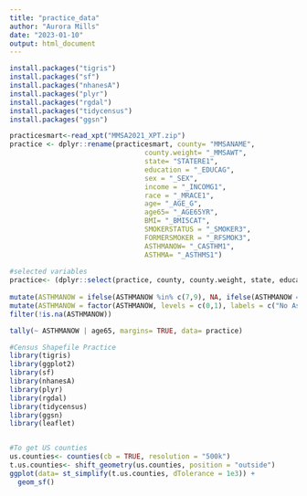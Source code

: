 ```yaml
---
title: "practice_data"
author: "Aurora Mills"
date: "2023-01-10"
output: html_document
---
```


```r
install.packages("tigris")
install.packages("sf")
install.packages("nhanesA")
install.packages("plyr")
install.packages("rgdal")
install.packages("tidycensus")
install.packages("ggsn")


```

```r
practicesmart<-read_xpt("MMSA2021_XPT.zip")
practice <- dplyr::rename(practicesmart, county= "MMSANAME", 
                                 county.weight= "_MMSAWT",
                                 state= "STATERE1", 
                                 education = "_EDUCAG", 
                                 sex = "_SEX", 
                                 income = "_INCOMG1", 
                                 race = "_MRACE1",
                                 age= "_AGE_G", 
                                 age65= "_AGE65YR", 
                                 BMI= "_BMI5CAT",
                                 SMOKERSTATUS = "_SMOKER3", 
                                 FORMERSMOKER = "_RFSMOK3", 
                                 ASTHMANOW= "_CASTHM1", 
                                 ASTHMA= "_ASTHMS1")
                              
#selected variables 
practice<- (dplyr::select(practice, county, county.weight, state, education, sex, income, race, age, age65, BMI, SMOKERSTATUS, FORMERSMOKER, ASTHMANOW, ASTHMA)) %>%
  
mutate(ASTHMANOW = ifelse(ASTHMANOW %in% c(7,9), NA, ifelse(ASTHMANOW == 2,0,1))) %>%
mutate(ASTHMANOW = factor(ASTHMANOW, levels = c(0,1), labels = c("No Asthma", "Asthma"))) %>%
filter(!is.na(ASTHMANOW))

tally(~ ASTHMANOW | age65, margins= TRUE, data= practice)

```


```r
#Census Shapefile Practice 
library(tigris)
library(ggplot2)
library(sf)
library(nhanesA)
library(plyr)
library(rgdal)
library(tidycensus)
library(ggsn)
library(leaflet)


#To get US counties 
us.counties<- counties(cb = TRUE, resolution = "500k")
t.us.counties<- shift_geometry(us.counties, position = "outside")
ggplot(data= st_simplify(t.us.counties, dTolerance = 1e3)) +
  geom_sf()


```

